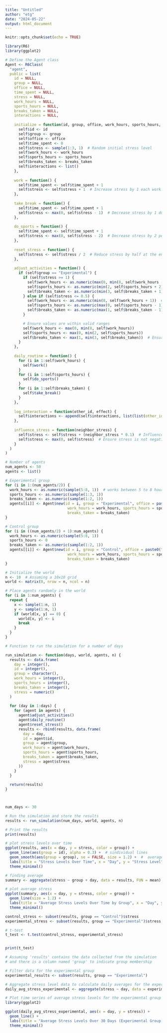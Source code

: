 ```yaml
---
title: "Untitled"
author: "etg"
date: "2024-05-22"
output: html_document
---
```


```r
knitr::opts_chunk$set(echo = TRUE)
```

```r
library(R6)
library(ggplot2)
```


```r
# Define the Agent class
Agent <- R6Class(
  "agent",
  public = list(
    id = NULL,
    group = NULL,
    office = NULL,
    time_spent = NULL,
    stress = NULL,
    work_hours = NULL,
    sports_hours = NULL,
    breaks_taken = NULL,
    interactions = NULL,
    
    initialize = function(id, group, office, work_hours, sports_hours, breaks_taken) {
      self$id <- id
      self$group <- group
      self$office <- office
      self$time_spent <- 0
      self$stress <- sample(1:3, 1)  # Random initial stress level
      self$work_hours <- work_hours
      self$sports_hours <- sports_hours
      self$breaks_taken <- breaks_taken
      self$interactions <- list()
    },
    
    work = function() {
      self$time_spent <- self$time_spent + 1
      self$stress <- self$stress + 1  # Increase stress by 1 each work hour
    },
    
    take_break = function() {
      self$time_spent <- self$time_spent + 1
      self$stress <- max(0, self$stress - 1)  # Decrease stress by 1 during break
    },
    
    do_sports = function() {
      self$time_spent <- self$time_spent + 1
      self$stress <- max(0, self$stress - 2)  # Decrease stress by 2 per hour of sports
    },
    
    reset_stress = function() {
      self$stress <- self$stress / 2  # Reduce stress by half at the end of the day
    },
    
    adjust_activities = function() {
      if (self$group == "Experimental") {
        if (self$stress >= 1) {
          self$work_hours <- as.numeric(max(0, min(8, self$work_hours - 1)))
          self$sports_hours <- as.numeric(min(2, self$sports_hours + 2))
          self$breaks_taken <- as.numeric(min(3, self$breaks_taken + 1))
        } else if (self$stress <= 0.5) {
          self$work_hours <- as.numeric(min(8, self$work_hours + 1))  # Ensure work_hours does not exceed 8
          self$sports_hours <- as.numeric(max(0, self$sports_hours - 1))
          self$breaks_taken <- as.numeric(max(1, self$breaks_taken - 1))  # Ensure at least one break is taken
        }

        # Ensure values are within valid ranges
        self$work_hours <- max(0, min(8, self$work_hours))
        self$sports_hours <- max(0, min(2, self$sports_hours))
        self$breaks_taken <- max(1, min(3, self$breaks_taken))  # Ensure at least one break is taken
      }
    },
    
    daily_routine = function() {
      for (i in 1:self$work_hours) {
        self$work()
      }
      for (i in 1:self$sports_hours) {
        self$do_sports()
      }
      for (i in 1:self$breaks_taken) {
        self$take_break()
      }
    },
    
    log_interaction = function(other_id, effect) {
      self$interactions <- append(self$interactions, list(list(other_id = other_id, effect = effect)))
    },
    
    influence_stress = function(neighbor_stress) {
      self$stress <- self$stress + (neighbor_stress * 0.1)  # Influence stress based on neighbor's stress level
      self$stress <- max(0, self$stress)  # Ensure stress is not negative
    }
  )
)

```

```r
# Number of agents
num_agents <- 50
agents <- list()

# Experimental group
for (i in 1:(num_agents/2)) {
  work_hours <- as.numeric(sample(5:8, 1))  # works between 5 to 8 hours 
  sports_hours <- as.numeric(sample(1:3, 1))
  breaks_taken <- as.numeric(sample(1:2, 1))
  agents[[i]] <- Agent$new(id = i, group = "Experimental", office = paste0("Office ", i), 
                            work_hours = work_hours, sports_hours = sports_hours, 
                            breaks_taken = breaks_taken)
}

# Control group
for (i in ((num_agents/2) + 1):num_agents) {
  work_hours <- as.numeric(sample(5:8, 1))  
  sports_hours <- 0
  breaks_taken <- as.numeric(sample(1:2, 1))
  agents[[i]] <- Agent$new(id = i, group = "Control", office = paste0("Office ", i), 
                            work_hours = work_hours, sports_hours = sports_hours, 
                            breaks_taken = breaks_taken)
}
```

```r
# Initialize the world
n <- 10  # Assuming a 10x10 grid
world <- matrix(0, nrow = n, ncol = n)

# Place agents randomly in the world
for (i in 1:num_agents) {
  repeat {
    x <- sample(1:n, 1)
    y <- sample(1:n, 1)
    if (world[x, y] == 0) {
      world[x, y] <- i
      break
    }
  }
}
```



```r
# Function to run the simulation for a number of days

run_simulation <- function(days, world, agents, n) {
  results <- data.frame(
    day = integer(),
    id = integer(),
    group = character(),
    work_hours = integer(),
    sports_hours = integer(),
    breaks_taken = integer(),
    stress = numeric()
  )
  
  for (day in 1:days) {
    for (agent in agents) {
      agent$adjust_activities()
      agent$daily_routine()
      agent$reset_stress()
      results <- rbind(results, data.frame(
        day = day,
        id = agent$id,
        group = agent$group,
        work_hours = agent$work_hours,
        sports_hours = agent$sports_hours,
        breaks_taken = agent$breaks_taken,
        stress = agent$stress
      ))
    }
  }
  
  return(results)
}



num_days <- 30

# Run the simulation and store the results
results <- run_simulation(num_days, world, agents, n)

# Print the results
print(results)

```
```r
# plot stress levels over time
ggplot(results, aes(x = day, y = stress, color = group)) +
  geom_line(aes(group = id), alpha = 0.3) +  # sindividual lines
  geom_smooth(aes(group = group), se = FALSE, size = 1.2) +  #  average trend lines
  labs(title = "Stress Levels Over Time", x = "Day", y = "Stress Level") +
  theme_minimal()

# finding average
summary <- aggregate(stress ~ group + day, data = results, FUN = mean)

# plot average stress 
ggplot(summary, aes(x = day, y = stress, color = group)) +
  geom_line(size = 1.2) +
  labs(title = "Average Stress Levels Over Time by Group", x = "Day", y = "Average Stress Level") +
  theme_minimal()
```
```r
control_stress <- subset(results, group == "Control")$stress
experimental_stress <- subset(results, group == "Experimental")$stress

# t-test
t_test <- t.test(control_stress, experimental_stress)


print(t_test)
```
```r
# Assuming 'results' contains the data collected from the simulation
# and there is a column named 'group' to indicate group membership

# Filter data for the experimental group
experimental_results <- subset(results, group == "Experimental")

# Aggregate stress level data to calculate daily averages for the experimental group
daily_avg_stress_experimental <- aggregate(stress ~ day, data = experimental_results, FUN = mean)

# Plot time series of average stress levels for the experimental group
library(ggplot2)

ggplot(daily_avg_stress_experimental, aes(x = day, y = stress)) +
  geom_line() +
  labs(title = "Average Stress Levels Over 30 Days (Experimental Group)", x = "Day", y = "Average Stress Level") +
  theme_minimal()

```

